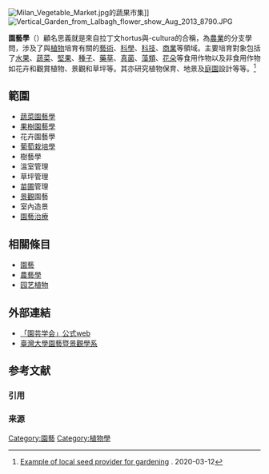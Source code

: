 [[File:Milan_Vegetable_Market.jpg|thumb]]的蔬果市集]]
[[File:Vertical_Garden_from_Lalbagh_flower_show_Aug_2013_8790.JPG|thumb]]

'''園藝學'''（{{lang-en|Horticulture}}）顧名思義就是來自拉丁文hortus與-cultura的合稱，為[[農業|農業]]的分支學問，涉及了與[[植物|植物]]培育有關的[[藝術|藝術]]、[[科學|科學]]、[[科技|科技]]、[[商業|商業]]等領域。主要培育對象包括了[[水果|水果]]、[[蔬菜|蔬菜]]、[[堅果|堅果]]、[[種子|種子]]、[[藥草|藥草]]、[[真菌|真菌]]、[[藻類|藻類]]、[[花|花朵]]等食用作物以及非食用作物如花卉和觀賞植物、景觀和草坪等。其亦研究植物保育、地景及[[庭園|庭園]]設計等等。<ref>[https://www.yummyseeds.com.hk/main.php?lang=1 Example of local seed provider for gardening] {{Wayback|url=https://www.yummyseeds.com.hk/main.php?lang=1 |date=20200328050331 }}. 2020-03-12</ref>

== 範圍 ==

* [[蔬菜學|蔬菜園藝學]]
* [[果樹學|果樹園藝學]]
* 花卉園藝學
* [[葡萄栽培|葡萄栽培學]]
* 樹藝學
* 溫室管理
* 草坪管理
* [[苗圃|苗圃]]管理
* [[景观|景觀]]園藝
* 室內造景
* [[園藝療法|園藝治療]]

== 相關條目 ==
{{Commonscat|Horticulture}}
* [[園藝|園藝]]
* [[農藝學|農藝學]]
* [[园艺植物|园艺植物]]

== 外部連結 ==
* [http://www.jshs.jp/ 「園芸学会」公式web]{{Wayback|url=http://www.jshs.jp/ |date=20201023124713 }}
*[http://www.hort.ntu.edu.tw/web/index/index.jsp 臺灣大學園藝暨景觀學系] {{Wayback|url=http://www.hort.ntu.edu.tw/web/index/index.jsp |date=20220330021347 }}

== 参考文献 ==
=== 引用 ===
{{Reflist|}}

=== 来源 ===

{{植物小作品}}
{{園藝}}
{{植物學}}

[[Category:園藝|Category:園藝]]
[[Category:植物學|Category:植物學]]